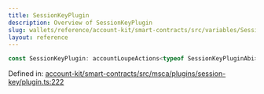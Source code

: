 ```yaml
---
title: SessionKeyPlugin
description: Overview of SessionKeyPlugin
slug: wallets/reference/account-kit/smart-contracts/src/variables/SessionKeyPlugin
layout: reference
---
```


```ts
const SessionKeyPlugin: accountLoupeActions<typeof SessionKeyPluginAbi>;
```

Defined in: [account-kit/smart-contracts/src/msca/plugins/session-key/plugin.ts:222](https://github.com/alchemyplatform/aa-sdk/blob/08da565ff1e1b5bcae4581d79993c4ed9e522c16/account-kit/smart-contracts/src/msca/plugins/session-key/plugin.ts#L222)
